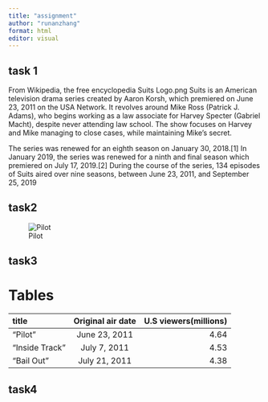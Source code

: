 ```yaml
---
title: "assignment"
author: "runanzhang"
format: html
editor: visual
---
```


## **task 1**

From Wikipedia, the free encyclopedia Suits Logo.png Suits is an American television drama series created by Aaron Korsh, which premiered on June 23, 2011 on the USA Network. It revolves around Mike Ross (Patrick J. Adams), who begins working as a law associate for Harvey Specter (Gabriel Macht), despite never attending law school. The show focuses on Harvey and Mike managing to close cases, while maintaining Mike's secret.

The series was renewed for an eighth season on January 30, 2018.\[1\] In January 2019, the series was renewed for a ninth and final season which premiered on July 17, 2019.\[2\] During the course of the series, 134 episodes of Suits aired over nine seasons, between June 23, 2011, and September 25, 2019\

## task2

![Pilot](SuitsPilotEpisode.png)

## task3

# Tables

| title          | Original air date | U.S viewers(millions) |
|:---------------|:-----------------:|----------------------:|
| "Pilot"        |   June 23, 2011   |                  4.64 |
| "Inside Track" |   July 7, 2011    |                  4.53 |
| "Bail Out"     |   July 21, 2011   |                  4.38 |

## task4

```r
```
